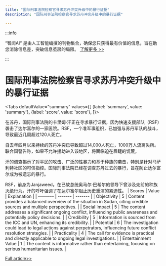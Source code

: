 ```yaml
---
title: "国际刑事法院检察官寻求苏丹冲突升级中的暴行证据"
description: "国际刑事法院检察官寻求苏丹冲突升级中的暴行证据"

---
```



:::info

“智闻AI“ 是由人工智能编撰的刊物集合，确保您只获得最有价值的信息，旨在助您消除信息差，突破信息茧房的局限。  [了解更多 >>](/zh-Hans/docs/guides)

:::

# 国际刑事法院检察官寻求苏丹冲突升级中的暴行证据


<Tabs
	defaultValue="summary"
	values={[
	{label: 'summary', value: 'summary'},
	{label: 'score', value: 'score'},
]}>
<TabItem value="summary">


在苏丹，国际刑事法院的卡里姆·汗正在寻求暴行证据，因为快速支援部队（RSF）袭击了达尔富尔的一家医院。RSF，一个准军事组织，已加强与苏丹军队的战斗，导致最近几周超过120人死亡。

自去年四月以来持续的苏丹冲突已导致超过14,000人死亡，1000万人流离失所。联合国警告称，如果不允许援助进入该地区，将面临迫在眉睫的饥荒。

汗的调查揭示了对平民的攻击、广泛的性暴力和基于种族的袭击，特别是针对马萨利特社区的可信指控。国际刑事法院已经在调查苏丹过去的暴行，旨在防止达尔富尔成为被遗忘的暴行。

RSF，前身为Janjaweed，在已故总统奥马尔·巴希尔的领导下曾涉及先前的种族灭绝行为。汗的呼吁强调了在达尔富尔阻止历史重演的紧迫性。
</TabItem>
<TabItem value="score">
	| Scores     | Value   | Explanation |
	| -------- | ------- | ------- |
	| Objectivity  | 5    | Content provides a balanced overview of the situation in Sudan, citing credible sources and multiple perspectives.    |
	| Social Impact | 5     | The content addresses a significant ongoing conflict, influencing public awareness and potentially policy decisions.    |
	| Credibility    | 5    | Information is sourced from the ICC and UN, enhancing its credibility.    |
	| Potential    | 6    | The investigation could lead to legal actions against perpetrators, influencing future conflict resolution strategies.    |
	| Practicality    | 4    | The call for evidence is practical and directly applicable to ongoing legal investigations.    |
	| Entertainment Value    | 1    | The content is informative rather than entertaining, focusing on serious humanitarian issues.    |
</TabItem>
</Tabs>

[Full article>>](https://apnews.com/article/sudan-icc-investigation-khan-rsf-darfur-e4dc3dc6d8f78ba4944fb99e0f251344)
